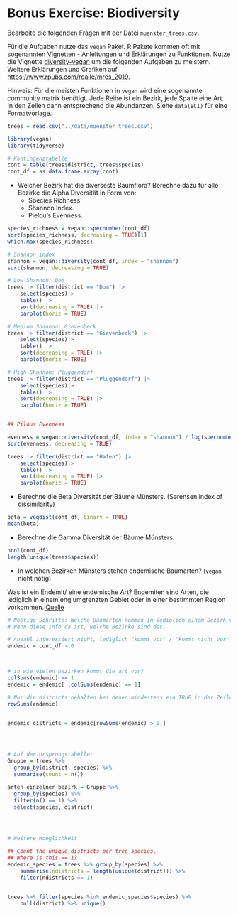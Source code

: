 # Bonus Exercise: Biodiversity

Bearbeite die folgenden Fragen mit der Datei `muenster_trees.csv`.

Für die Aufgaben nutze das `vegan` Paket. R Pakete kommen oft mit sogenannten Vignetten - Anleitungen und Erklärungen zu Funktionen.
Nutze die Vignette [diversity-vegan](https://cran.r-project.org/web/packages/vegan/vignettes/diversity-vegan.pdf) um die folgenden Aufgaben zu meistern. Weitere Erklärungen und Grafiken auf [https://www.rpubs.com/roalle/mres_2019](https://www.rpubs.com/roalle/mres_2019).


Hinweis: Für die meisten Funktionen in `vegan` wird eine sogenannte community matrix benötigt. Jede Reihe ist ein Bezirk, jede Spalte eine Art. In den Zellen dann entsprechend die Abundanzen. Siehe `data(BCI)` für eine Formatvorlage.


```r
trees = read.csv("../data/muenster_trees.csv")

library(vegan)
library(tidyverse)

# Kontingenztabelle
cont = table(trees$district, trees$species)
cont_df = as.data.frame.array(cont)
```



* Welcher Bezirk hat die diverseste Baumflora? Berechne dazu für alle Bezirke die Alpha Diversität in Form von:
    * Species Richness 
    * Shannon Index.
    * Pielou’s Evenness.


```r
species_richness = vegan::specnumber(cont_df)
sort(species_richness, decreasing = TRUE)[1]
which.max(species_richness)

# Shannon index
shannon = vegan::diversity(cont_df, index = "shannon")
sort(shannon, decreasing = TRUE)

# Low Shannon: Dom
trees |> filter(district == "Dom") |>
    select(species)|>
    table() |> 
    sort(decreasing = TRUE) |> 
    barplot(horiz = TRUE)

# Medium Shannon: Gievenbeck
trees |> filter(district == "Gievenbeck") |>
    select(species)|>
    table() |> 
    sort(decreasing = TRUE) |> 
    barplot(horiz = TRUE)

# High Shannon: Pluggendorf
trees |> filter(district == "Pluggendorf") |>
    select(species)|>
    table() |> 
    sort(decreasing = TRUE) |> 
    barplot(horiz = TRUE)


## Pilous Evenness

evenness = vegan::diversity(cont_df, index = "shannon") / log(specnumber(cont_df))
sort(evenness, decreasing = TRUE)

trees |> filter(district == "Hafen") |>
    select(species)|>
    table() |> 
    sort(decreasing = TRUE) |> 
    barplot(horiz = TRUE)
```



* Berechne die Beta Diversität der Bäume Münsters. (Sørensen index of dissimilarity)

```r
beta = vegdist(cont_df, binary = TRUE)
mean(beta)
```



* Berechne die Gamma Diversität der Bäume Münsters.

```r
ncol(cont_df)
length(unique(trees$species))
```



* In welchen Bezirken Münsters stehen endemische Baumarten? (`vegan` nicht nötig)

Was ist ein Endemit/ eine endemische Art?
Endemiten sind Arten, die lediglich in einem eng umgrenzten Gebiet oder in einer bestimmten Region vorkommen. [Quelle](https://www.stmuv.bayern.de/service/faq/anzeige_x.php?id=399)


```r
# Noetige Schritte: Welche Baumarten kommen in lediglich einem Bezirk vor?
# Wenn diese Info da ist, welche Bezirke sind das.

# Anzahl interessiert nicht, lediglich "kommt vor" / "kommt nicht vor"
endemic = cont_df > 0



# in wie vielen bezirken kommt die art vor?
colSums(endemic) == 1
endemic = endemic[ ,colSums(endemic) == 1]

# Nur die districts behalten bei denen mindestens ein TRUE in der Zeile steht
rowSums(endemic)


endemic_districts = endemic[rowSums(endemic) > 0,]




# Auf der Ursprungstabelle:
Gruppe = trees %>% 
  group_by(district, species) %>% 
  summarise(count = n())

arten_einzelner_bezirk = Gruppe %>% 
  group_by(species) %>% 
  filter(n() == 1) %>% 
  select(species, district)




# Weitere Moeglichkeit

## Count the unique districts per tree species,
## Where is this == 1?
endemic_species = trees %>% group_by(species) %>% 
    summarise(ndistricts = length(unique(district))) %>% 
    filter(ndistricts == 1)


trees %>% filter(species %in% endemic_species$species) %>% 
    pull(district) %>% unique()



```


